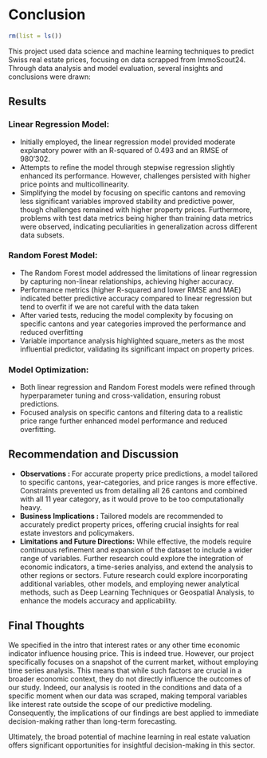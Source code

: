 # Conclusion

```r
rm(list = ls())
```

This project used data science and machine learning techniques to predict Swiss real estate prices, focusing on data scrapped from ImmoScout24. Through data analysis and model evaluation, several insights and conclusions were drawn:

## Results
### Linear Regression Model:
- Initially employed, the linear regression model provided moderate explanatory power with an R-squared of 0.493 and an RMSE of 980'302.
- Attempts to refine the model through stepwise regression slightly enhanced its performance. However, challenges persisted with higher price points and multicollinearity.
- Simplifying the model by focusing on specific cantons and removing less significant variables improved stability and predictive power, though challenges remained with higher property prices. Furthermore, problems with test data metrics being higher than training data metrics were observed, indicating peculiarities in generalization across different data subsets.


### Random Forest Model:
- The Random Forest model addressed the limitations of linear regression by capturing non-linear relationships, achieving higher accuracy.
- Performance metrics (higher R-squared and lower RMSE and MAE) indicated better predictive accuracy compared to linear regression but tend to overfit if we are not careful with the data taken
- After varied tests, reducing the model complexity by focusing on specific cantons and year categories improved the performance and reduced overfitting
- Variable importance analysis highlighted square_meters as the most influential predictor, validating its significant impact on property prices.

### Model Optimization:
- Both linear regression and Random Forest models were refined through hyperparameter tuning and cross-validation, ensuring robust predictions.
- Focused analysis on specific cantons and filtering data to a realistic price range further enhanced model performance and reduced overfitting.

## Recommendation and Discussion

- **Observations : ** For accurate property price predictions, a model tailored to specific cantons, year-categories, and price ranges is more effective. Constraints prevented us from detailing all 26 cantons and combined with all 11 year category, as it would prove to be too computationally heavy.
- **Business Implications : **Tailored models are recommended to accurately predict property prices, offering crucial insights for real estate investors and policymakers.
- **Limitations and Future Directions:** While effective, the models require continuous refinement and expansion of the dataset to include a wider range of variables. Further research could explore the integration of economic indicators, a time-series analyiss, and extend the analysis to other regions or sectors. Future research could explore incorporating additional variables, other models, and employing newer analytical methods, such as Deep Learning Techniques or Geospatial Analysis, to enhance the models accuracy and applicability.

## Final Thoughts

We specified in the intro that interest rates or any other time economic indicator influence housing price. This is indeed true. However, our project specifically focuses on a snapshot of the current market, without employing time series analysis. This means that while such factors are crucial in a broader economic context, they do not directly influence the outcomes of our study. Indeed, our analysis is rooted in the conditions and data of a specific moment when our data was scraped, making temporal variables like interest rate outside the scope of our predictive modeling. Consequently, the implications of our findings are best applied to immediate decision-making rather than long-term forecasting.

Ultimately, the broad potential of machine learning in real estate valuation offers significant opportunities for insightful decision-making in this sector.
